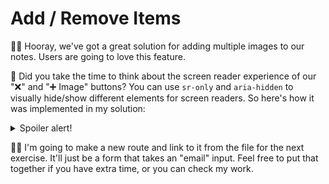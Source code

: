 # Add / Remove Items

<EpicVideo url="https://www.epicweb.dev/workshops/professional-web-forms/complex-structures/interactive-image-management/solution" />

👨‍💼 Hooray, we've got a great solution for adding multiple images to our notes.
Users are going to love this feature.

💯 Did you take the time to think about the screen reader experience of our "❌"
and "➕ Image" buttons? You can use `sr-only` and `aria-hidden` to visually
hide/show different elements for screen readers. So here's how it was
implemented in my solution:

<details>
<summary>Spoiler alert!</summary>

```tsx start=181 lines=185-186
<button
	className="text-foreground-destructive absolute right-0 top-0"
	{...list.remove(fields.images.name, { index })}
>
	<span aria-hidden>❌</span>{' '}
	<span className="sr-only">Remove image {index + 1}</span>
</button>
```

```tsx start=193 lines=197
<Button
	className="mt-3"
	{...list.insert(fields.images.name, { defaultValue: {} })}
>
	<span aria-hidden>➕ Image</span> <span className="sr-only">Add image</span>
</Button>
```

</details>

🧝‍♂️ I'm going to make a new <LinkToApp to="/signup" /> route and link to it from
the <InlineFile file="app/root.tsx" /> file for the next exercise. It'll just be
a form that takes an "email" input. Feel free to put that together if you have
extra time, or you can <DiffLink>check my work</DiffLink>.
